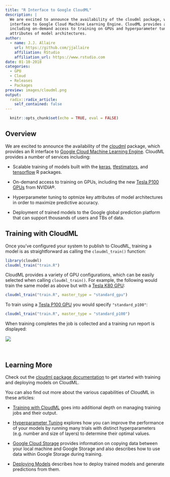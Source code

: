 ```yaml
---
title: "R Interface to Google CloudML"
description: |
  We are excited to announce the availability of the cloudml package, which provides an R
  interface to Google Cloud Machine Learning Engine. CloudML provides a number of services
  including on-demand access to training on GPUs and hyperparameter tuning to optmize key
  attributes of model architectures.
author:
  - name: J.J. Allaire
    url: https://github.com/jjallaire
    affiliation: RStudio
    affiliation_url: https://www.rstudio.com
date: 01-10-2018
categories:
  - GPU
  - Cloud
  - Releases
  - Packages
preview: images/cloudml.png
output:
  radix::radix_article:
    self_contained: false
---
```


```r
  knitr::opts_chunk$set(echo = TRUE, eval = FALSE)
```


## Overview


We are excited to announce the availability of the [cloudml](https://tensorflow.rstudio.com/tools/cloudml) package, which provides an R interface to [Google Cloud Machine Learning Engine](https://cloud.google.com/ml-engine). CloudML provides a number of services including:

* Scalable training of models built with the [keras](https://keras.rstudio.com/), [tfestimators](https://tensorflow.rstudio.com/tfestimators), and [tensorflow](https://tensorflow.rstudio.com/) R packages.

* On-demand access to training on GPUs, including the new [Tesla P100 GPUs](http://www.nvidia.com/object/tesla-p100.html) from NVIDIA&reg;. 

* Hyperparameter tuning to optmize key attributes of model architectures in order to maximize predictive accuracy.

* Deployment of trained models to the Google global prediction platform that can support thousands of users and TBs of data.

## Training with CloudML

Once you've configured your system to publish to CloudML, training a model is as straightforward as calling the `cloudml_train()` function:

```r
library(cloudml)
cloudml_train("train.R")
```

CloudML provides a variety of GPU configurations, which can be easily selected when calling `cloudml_train()`. For example, the following would train the same model as above but with a [Tesla K80 GPU](http://www.nvidia.com/object/tesla-k80.html):

```r
cloudml_train("train.R", master_type = "standard_gpu")
```

To train using a [Tesla P100 GPU](http://www.nvidia.com/object/tesla-p100.html) you would specify `"standard_p100"`:

```r
cloudml_train("train.R", master_type = "standard_p100")
```

When training completes the job is collected and a training run report is displayed:

![](images/training-run.png){style="border: 1px solid rgba(0,0,0,0.1);"}

<br/>

## Learning More

Check out the [cloudml package documentation](https://tensorflow.rstudio.com/tools/cloudml) to get started with training and deploying models on CloudML.

You can also find out more about the various capabilities of CloudML in these articles:

* [Training with CloudML](https://tensorflow.rstudio.com/tools/cloudml/articles/training.html) goes into additional depth on managing training jobs and their output.

* [Hyperparameter Tuning](https://tensorflow.rstudio.com/tools/cloudml/articles/tuning.html) explores how you can improve the performance of your models by running many trials with distinct hyperparameters (e.g. number and size of layers) to determine their optimal values.

* [Google Cloud Storage](https://tensorflow.rstudio.com/tools/cloudml/articles/storage.html) provides information on copying data between your local machine and Google Storage and also describes how to use data within Google Storage during training.

* [Deploying Models](https://tensorflow.rstudio.com/tools/cloudml/articles/deployment.html) describes how to deploy trained models and generate predictions from them.






